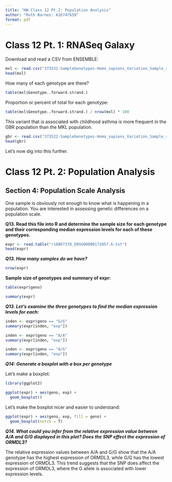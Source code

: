 ```yaml
---
title: "HW Class 12 Pt.2: Population Analysis"
author: "Ruth Barnes: A16747659"
format: pdf
---
```


# Class 12 Pt. 1: RNASeq Galaxy

Download and read a CSV from ENSEMBLE:

```r
mxl <- read.csv("373531-SampleGenotypes-Homo_sapiens_Variation_Sample_rs8067378.csv")
head(mxl)
```

How many of each genotype are there?

```r
table(mxl$Genotype..forward.strand.)
```

Proportion or percent of total for each genotype:

```r
table(mxl$Genotype..forward.strand.) / nrow(mxl) * 100
```

This variant that is associated with childhood asthma is more frequent in the GBR population than the MKL population.

```r
gbr <- read.csv("373522-SampleGenotypes-Homo_sapiens_Variation_Sample_rs8067378.csv")
head(gbr)
```

Let's now dig into this further.

# Class 12 Pt. 2: Population Analysis

## Section 4: Population Scale Analysis

One sample is obviously not enough to know what is happening in a population. You are interested in assessing genetic differences on a population scale.

**Q13. Read this file into R and determine the sample size for each genotype and their corresponding median expression levels for each of these genotypes.**

```r
expr <- read.table("rs8067378_ENSG00000172057.6.txt")
head(expr)
```

***Q13. How many samples do we have?***

```r
nrow(expr)
```

**Sample size of genotypes and summary of expr:**

```r
table(expr$geno)
```

```r
summary(expr)
```

***Q13. Let's examine the three genotypes to find the median expression levels for each:***

```r
inden <- expr$geno == "G/G"
summary(expr[inden, "exp"])
```

```r
inden <- expr$geno == "A/A"
summary(expr[inden, "exp"])
```

```r
inden <- expr$geno == "A/G"
summary(expr[inden, "exp"])
```

***Q14: Generate a boxplot with a box per genotype***

Let's make a boxplot:

```r
library(ggplot2)
```

```r
ggplot(expr) + aes(geno, exp) +
  geom_boxplot()
```

Let's make the boxplot nicer and easier to understand:

```r
ggplot(expr) + aes(geno, exp, fill = geno) +
  geom_boxplot(notch = T)
```
***Q14. What could you infer from the relative expression value between A/A and G/G displayed in this plot? Does the SNP effect the expression of ORMDL3?***

The relative expression values between A/A and G/G show that the A/A genotype has the highest expression of ORMDL3, while G/G has the lowest expression of ORMDL3. This trend suggests that the SNP does affect the expression of ORMDL3, where the G allele is associated with lower expression levels.








